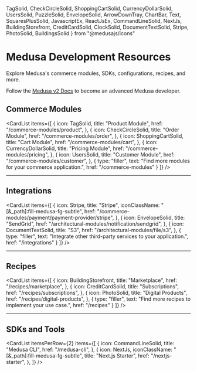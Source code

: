   TagSolid, 
  CheckCircleSolid, 
  ShoppingCartSolid, 
  CurrencyDollarSolid, 
  UsersSolid,
  PuzzleSolid,
  EnvelopeSolid,
  ArrowDownTray,
  ChartBar,
  Text,
  SquaresPlusSolid,
  JavascriptEx,
  ReactJsEx,
  CommandLineSolid,
  NextJs,
  BuildingStorefront,
  CreditCardSolid,
  ClockSolid,
  DocumentTextSolid,
  Stripe,
  PhotoSolid,
  BuildingsSolid
} from "@medusajs/icons"

# Medusa Development Resources

Explore Medusa's commerce modules, SDKs, configurations, recipes, and more.

<Note title="Getting started?">

Follow the [Medusa v2 Docs](!docs!) to become an advanced Medusa developer.

</Note>

## Commerce Modules

<CardList items={[
  {
    icon: TagSolid,
    title: "Product Module",
    href: "/commerce-modules/product",
  },
  {
    icon: CheckCircleSolid,
    title: "Order Module",
    href: "/commerce-modules/order",
  },
  {
    icon: ShoppingCartSolid,
    title: "Cart Module",
    href: "/commerce-modules/cart",
  },
  {
    icon: CurrencyDollarSolid,
    title: "Pricing Module",
    href: "/commerce-modules/pricing",
  },
  {
    icon: UsersSolid,
    title: "Customer Module",
    href: "/commerce-modules/customer",
  },
  {
    type: "filler",
    text: "Find more modules for your commerce application.",
    href: "/commerce-modules"
  }
]} />

---

## Integrations

<CardList items={[
  {
    icon: Stripe,
    title: "Stripe",
    iconClassName: "[&_path]:fill-medusa-fg-subtle",
    href: "/commerce-modules/payment/payment-provider/stripe",
  },
  {
    icon: EnvelopeSolid,
    title: "SendGrid",
    href: "/architectural-modules/notification/sendgrid",
  },
  {
    icon: DocumentTextSolid,
    title: "S3",
    href: "/architectural-modules/file/s3",
  },
  {
    type: "filler",
    text: "Integrate other third-party services to your application.",
    href: "/integrations"
  }
]} />

---

## Recipes

<CardList items={[
  {
    icon: BuildingStorefront,
    title: "Marketplace",
    href: "/recipes/marketplace",
  },
  {
    icon: CreditCardSolid,
    title: "Subscriptions",
    href: "/recipes/subscriptions",
  },
  {
    icon: PhotoSolid,
    title: "Digital Products",
    href: "/recipes/digital-products",
  },
  {
    type: "filler",
    text: "Find more recipes to implement your use case.",
    href: "/recipes"
  }
]} />

---

## SDKs and Tools

<CardList itemsPerRow={2} items={[
  {
    icon: CommandLineSolid,
    title: "Medusa CLI",
    href: "/medusa-cli",
  },
  {
    icon: NextJs,
    iconClassName: "[&_path]:fill-medusa-fg-subtle",
    title: "Next.js Starter",
    href: "/nextjs-starter",
  },
]} />
